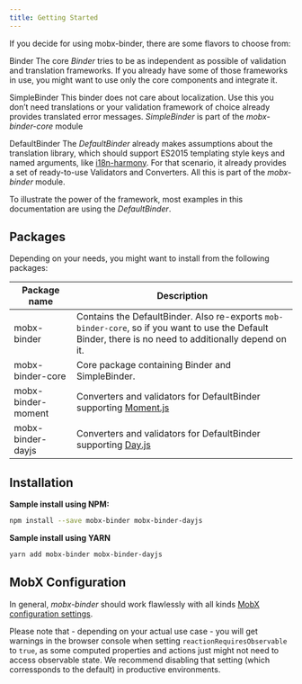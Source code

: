 ```yaml
---
title: Getting Started
---
```


If you decide for using mobx-binder, there are some flavors to choose from:

Binder
The core *Binder* tries to be as independent as possible of validation and translation frameworks. If you already have some of those frameworks in use, you might want to use only the core components and integrate it.

SimpleBinder
This binder does not care about localization. Use this you don’t need translations or your validation framework of choice already provides translated error messages. *SimpleBinder* is part of the *mobx-binder-core* module

DefaultBinder
The *DefaultBinder* already makes assumptions about the translation library, which should support ES2015 templating style keys and named arguments, like [i18n-harmony](https://www.npmjs.com/package/i18n-harmony). For that scenario, it already provides a set of ready-to-use Validators and Converters. All this is part of the *mobx-binder* module.

To illustrate the power of the framework, most examples in this documentation are using the *DefaultBinder*.


## Packages

Depending on your needs, you might want to install from the following packages:

| Package name       | Description                                                                                                                                             |
|--------------------|---------------------------------------------------------------------------------------------------------------------------------------------------------|
| mobx-binder        | Contains the DefaultBinder. Also re-exports `mob-binder-core`, so if you want to use the Default Binder, there is no need to additionally depend on it. |
| mobx-binder-core   | Core package containing Binder and SimpleBinder.                                                                                                        |
| mobx-binder-moment | Converters and validators for DefaultBinder supporting [Moment.js](https://momentjs.com)                                                                |
| mobx-binder-dayjs  | Converters and validators for DefaultBinder supporting [Day.js](https://day.js.org)                                                                     |

## Installation

**Sample install using NPM:**

``` bash
npm install --save mobx-binder mobx-binder-dayjs
```

**Sample install using YARN**

``` bash
yarn add mobx-binder mobx-binder-dayjs
```

## MobX Configuration

In general, *mobx-binder* should work flawlessly with all kinds [MobX configuration settings](https://mobx.js.org/configuration.html).

Please note that - depending on your actual use case - you will get warnings in the browser console when setting `reactionRequiresObservable` to `true`, as some computed properties and actions just might not need to access observable state. We recommend disabling that setting (which corressponds to the default) in productive environments.
